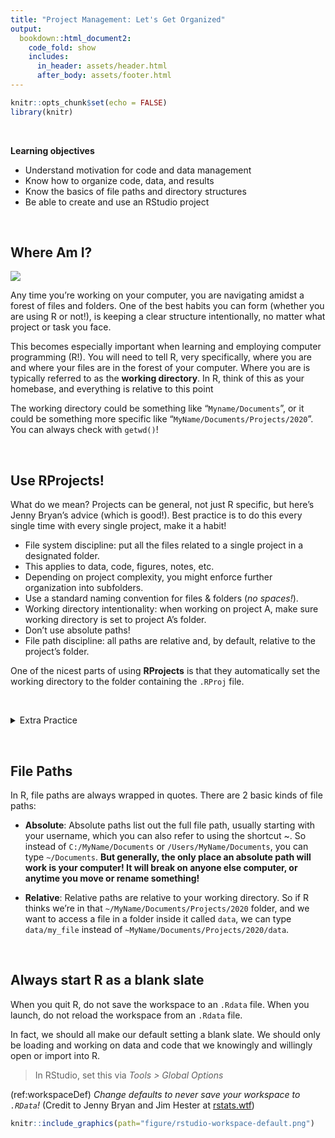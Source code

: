 ```yaml
---
title: "Project Management: Let's Get Organized"
output: 
  bookdown::html_document2:
    code_fold: show
    includes:
      in_header: assets/header.html
      after_body: assets/footer.html
---
```


```r

knitr::opts_chunk$set(echo = FALSE)
library(knitr)

```

<br> 

:::obj

**Learning objectives**
 
 - Understand motivation for code and data management
 - Know how to organize code, data, and results
 - Know the basics of file paths and directory structures
 - Be able to create and use an RStudio project
 
:::

<br>

## Where Am I?

![](https://upload.wikimedia.org/wikipedia/commons/3/39/Messy_storage_room_with_boxes.jpg)

Any time you’re working on your computer, you are navigating amidst a forest of files and folders. One of the best habits you can form (whether you are using R or not!), is keeping a clear structure intentionally, no matter what project or task you face.

This becomes especially important when learning and employing computer programming (R!). You will need to tell R, very specifically, where you are and where your files are in the forest of your computer. Where you are is typically referred to as the **working directory**. In R, think of this as your homebase, and everything is relative to this point

The working directory could be something like "`Myname/Documents`", or it could be something more specific like  "`MyName/Documents/Projects/2020`". You can always check with `getwd()`!

<br>

## Use RProjects!

What do we mean? Projects can be general, not just R specific, but here's Jenny Bryan's advice (which is good!). Best practice is to do this every single time with every single project, make it a habit!

 - File system discipline: put all the files related to a single project in a designated folder.
 - This applies to data, code, figures, notes, etc.
 - Depending on project complexity, you might enforce further organization into subfolders.
 - Use a standard naming convention for files & folders (*no spaces!*).
 - Working directory intentionality: when working on project A, make sure working directory is set to project A’s folder.
 - Don't use absolute paths!
 - File path discipline: all paths are relative and, by default, relative to the project’s folder.


One of the nicest parts of using **RProjects** is that they automatically set the working directory to the folder containing the `.RProj` file.

<br>

<details><summary class="extra-practice-title">Extra Practice</summary>
  <div class="extra-practice-body">
Avoid using `setwd()`! More reasons and rational [linked here](https://rstats.wtf/project-oriented-workflow.html#setwd)
  </div>
</details

<br>
<br>

## File Paths

In R, file paths are always wrapped in quotes. There are 2 basic kinds of file paths: 
 
 - **Absolute**: Absolute paths list out the full file path, usually starting with your username, which you can also refer to using the shortcut ~. So instead of `C:/MyName/Documents` or `/Users/MyName/Documents`, you can type `~/Documents`. **But generally, the only place an absolute path will work is your computer! It will break on anyone else computer, or anytime you move or rename something!**
 
 - **Relative**: Relative paths are relative to your working directory. So if R thinks we’re in that `~/MyName/Documents/Projects/2020` folder, and we want to access a file in a folder inside it called `data`, we can type `data/my_file` instead of `~MyName/Documents/Projects/2020/data`. 


<br>

## Always start R as a blank slate

When you quit R, do not save the workspace to an `.Rdata` file. When you launch, do not reload the workspace from an `.Rdata` file.

In fact, we should all make our default setting a blank slate. We should only be loading and working on data and code that we knowingly and willingly open or import into R.

 > In RStudio, set this via *Tools > Global Options*
 
(ref:workspaceDef) *Change defaults to never save your workspace to `.RData`!* (Credit to Jenny Bryan and Jim Hester at [rstats.wtf](https://rstats.wtf/save-source.html))

```r

knitr::include_graphics(path="figure/rstudio-workspace-default.png")


``` 

